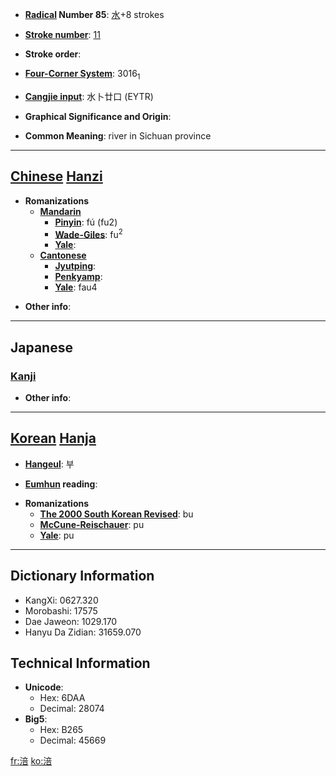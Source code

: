 * '''[[Wiktionary:Chinese radical index| Radical]] Number 85''': [[Wiktionary:Chinese radical index 水|水]]+8 strokes

* '''[[Wiktionary:Chinese total strokes index|Stroke number]]''': [[Wiktionary:Chinese total strokes index 11|11]]

* '''Stroke order''': 

* '''[[Wiktionary:Chinese four corner index|Four-Corner System]]''': 3016<sub>1</sub>

* '''[[Wiktionary:Chinese Cangjie index|Cangjie input]]''': 水卜廿口 (EYTR)

* '''Graphical Significance and Origin''': 

* '''Common Meaning''': river in Sichuan province

----

== [[Chinese]] [[Hanzi]] ==

* '''Romanizations'''
** '''[[Mandarin]]'''
*** '''[[Pinyin]]''': fú (fu2)
*** '''[[Wade-Giles]]''': fu<sup>2</sup>
*** '''[[Yale]]''': 
** '''[[Cantonese]]'''
*** '''[[Jyutping]]''':
*** '''[[Penkyamp]]''': 
*** '''[[Yale]]''': fau4

* '''Other info''': 

----

==Japanese==
===[[Kanji]]===
{{kanji|on readings=[[ふう]] (hū), [[ぶ]] (bu), [[ほう]] (hō)|kun readings=}}

* '''Other info''':  

----

== [[Korean]] [[Hanja]] ==

* '''[[Hangeul]]''': 부

* '''[[Eumhun]] reading''': 

* '''Romanizations'''
** '''[[The 2000 South Korean Revised Romanization|The 2000 South Korean Revised]]''': bu
** '''[[McCune-Reischauer]]''': pu
** '''[[Yale]]''': pu

----

== Dictionary Information ==

* KangXi: 0627.320
* Morobashi: 17575
* Dae Jaweon: 1029.170
* Hanyu Da Zidian: 31659.070

== Technical Information ==

* '''Unicode''':
** Hex: 6DAA
** Decimal: 28074
* '''Big5''':
** Hex: B265
** Decimal: 45669

[[fr:涪]]
[[ko:涪]]